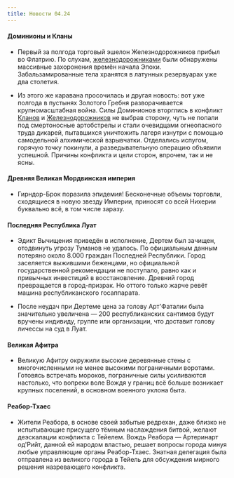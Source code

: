 ```yaml
---
title: Новости 04.24
---
```


<NewsTitle old year="208" age="Иссякающая Эпоха" stage="Резистенция" month="Апрель"/>

#### Доминионы и Кланы
* Первый за полгода торговый эшелон Железнодорожников прибыл во <NewsUrl href="/menu/navigation/states/flatria">Флатрию</NewsUrl>. По слухам, [железнодорожниками](/menu/guidebook/guilds/railworkers) были обнаружены массивные захоронения времён начала Эпохи. Забальзамированные тела хранятся в латунных резервуарах уже два столетия.

* Из этого же каравана просочилась и другая новость: вот уже полгода в пустынях <NewsUrl href="/menu/navigation/states/clans">Золотого Гребня</NewsUrl> разворачивается крупномасштабная война. Силы Доминионов вторглись в конфликт [Кланов](/menu/navigation/states/clans/) и [Железнодорожников](/menu/guidebook/guilds/railworkers) не выбрав сторону, чуть не попали под смертоносные артобстрелы и стали очевидцами огнеопасного труда дикарей, пытавшихся уничтожить лагеря изнутри с помощью самодельной алхимической взрывчатки. Отделались испугом, горячую точку покинули, а разведывательную операцию объявили успешной. Причины конфликта и цели сторон, впрочем, так и не ясны.

#### Древняя Великая Мордвинская империя
* Гирндор-Брок поразила эпидемия! Бесконечные объемы торговли, сходящиеся в новую звезду Империи, приносят со всей Нихерии буквально всё, в том числе заразу.

#### Последняя Республика Луат
* Эдикт Вычищения приведён в исполнение, Дертем был зачищен, отодвинуть угрозу Туманов не удалось. По официальным данным потеряно около 8.000 граждан <NewsUrl href="/menu/navigation/states/luat">Последней Республики</NewsUrl>. Город заселяется выжившими беженцами, но официальной государственной рекомендации не поступало, равно как и привычных инвестиций в восстановление. Древний город превращается в город-призрак. Но оттого только жарче ревёт машина республиканского госаппарата.

* После неудач при Дертеме цена за голову <NewsUrl href="/menu/plot/local/femme-fatale">Арт'Фаталии</NewsUrl> была значительно увеличена — 200 республиканских сантимов будут вручены индивиду, группе или организации, что доставит голову личессы на суд в Луат.

#### Великая Афитра
* <NewsUrl href="/menu/history/navigation/states/afitra">Великую Афитру</NewsUrl> окружили высокие деревянные стены с многочисленными не менее высокими пограничными воротами. Готовясь встречать мороков, пограничные силы усиливаются настолько, что вопреки воле Вождя у границ всё больше возникает крупных поселений, в основном военного уклона быта.

#### Реабор-Тхаес
* Жители <NewsUrl href="/menu/navigation/states/reabor-thaes/?heading=реабор">Реабора</NewsUrl>, в основе своей забытые редрехан, даже близко не испытывающие присущего тёмным наслаждения битвой, желают деэскалации конфликта с Тейелем. Вождь Реабора — Артеринарт од'Рийт, данной ей народом властью, решает вопросы города минуя любые управляющие органы Реабор-Тхаес. Знатная делегация была отправлена из великого города в Тейель для обсуждения мирного решения назревающего конфликта.